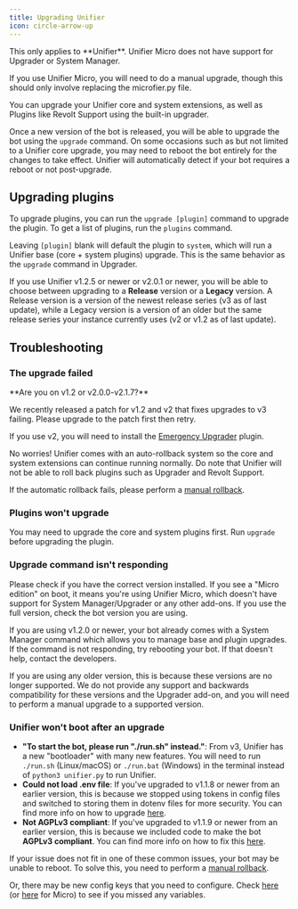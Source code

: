 ```yaml
---
title: Upgrading Unifier
icon: circle-arrow-up
---
```


<Info>
This only applies to **Unifier**. Unifier Micro does not have support for Upgrader or System Manager.

If you use Unifier Micro, you will need to do a manual upgrade, though this should only involve replacing the microfier.py file.
</Info>

You can upgrade your Unifier core and system extensions, as well as Plugins like Revolt Support using the built-in upgrader.

Once a new version of the bot is released, you will be able to upgrade the bot using the `upgrade` command. On some occasions such as but not limited to a Unifier core upgrade, you may need to reboot the bot entirely for the changes to take effect. Unifier will automatically detect if your bot requires a reboot or not post-upgrade.

## Upgrading plugins

To upgrade plugins, you can run the `upgrade [plugin]` command to upgrade the plugin. To get a list of plugins, run the `plugins` command.

Leaving `[plugin]` blank will default the plugin to `system`, which will run a Unifier base (core + system plugins) upgrade. This is the same behavior as the `upgrade` command in Upgrader.

If you use Unifier v1.2.5 or newer or v2.0.1 or newer, you will be able to choose between upgrading to a **Release** version or a **Legacy** version. A Release version is a version of the newest release series (v3 as of last update), while a Legacy version is a version of an older but the same release series your instance currently uses (v2 or v1.2 as of last update).

## Troubleshooting

### The upgrade failed

<Info>
**Are you on v1.2 or v2.0.0-v2.1.7?**

We recently released a patch for v1.2 and v2 that fixes upgrades to v3 failing. Please upgrade to the patch first then retry.

If you use v2, you will need to install the [Emergency Upgrader](https://github.com/UnifierHQ/emergency-upgrader) plugin.
</Info>

No worries! Unifier comes with an auto-rollback system so the core and system extensions can continue running normally. Do note that Unifier will not be able to roll back plugins such as Upgrader and Revolt Support.

If the automatic rollback fails, please perform a [manual rollback](./upgrading/manual-rollback).

### Plugins won't upgrade

You may need to upgrade the core and system plugins first. Run `upgrade` before upgrading the plugin.

### Upgrade command isn't responding

Please check if you have the correct version installed. If you see a "Micro edition" on boot, it means you're using Unifier Micro, which doesn't have support for System Manager/Upgrader or any other add-ons. If you use the full version, check the bot version you are using.

If you are using v1.2.0 or newer, your bot already comes with a System Manager command which allows you to manage base and plugin upgrades. If the command is not responding, try rebooting your bot. If that doesn't help, contact the developers.

If you are using any older version, this is because these versions are no longer supported. We do not provide any support and backwards compatibility for these versions and the Upgrader add-on, and you will need to perform a manual upgrade to a supported version.

### Unifier won't boot after an upgrade

* **"To start the bot, please run "./run.sh" instead."**: From v3, Unifier has a new "bootloader" with many new features. You will need to run `./run.sh` (Linux/macOS) or `./run.bat` (Windows) in the terminal instead of `python3 unifier.py` to run Unifier.
* **Could not load .env file**: If you've upgraded to v1.1.8 or newer from an earlier version, this is because we stopped using tokens in config files and switched to storing them in dotenv files for more security. You can find more info on how to upgrade [here](./unifier#set-bot-token).
* **Not AGPLv3 compliant**: If you've upgraded to v1.1.9 or newer from an earlier version, this is because we included code to make the bot **AGPLv3 compliant**. You can find more info on how to fix this [here](./modding#how-do-i-make-my-source-code-available).

If your issue does not fit in one of these common issues, your bot may be unable to reboot. To solve this, you need to perform a [manual rollback](./upgrading/manual-rollback).

Or, there may be new config keys that you need to configure. Check [here](./unifier#configuration) (or [here](./unifier-micro#configuration) for Micro) to see if you missed any variables.
